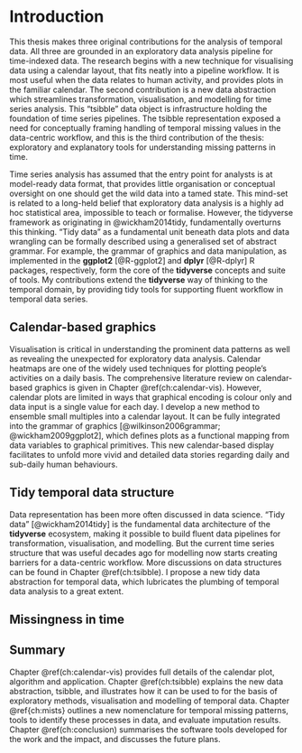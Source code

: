 # Introduction {#ch:intro}

This thesis makes three original contributions for the analysis of temporal data. All three are grounded in an exploratory data analysis pipeline for time-indexed data. The research begins  with a new technique for visualising data using a calendar layout, that fits neatly into a pipeline workflow. It is most useful when the data relates to human activity, and provides plots in the familiar calendar. The second contribution is a new data abstraction which streamlines transformation, visualisation, and modelling for time series analysis. This "tsibble" data object is infrastructure holding the foundation of time series pipelines. The tsibble representation exposed a need for conceptually framing handling of temporal missing values in the data-centric workflow, and this is the third contribution of the thesis: exploratory and explanatory tools for understanding missing patterns in time.  

Time series analysis has assumed that the entry point for analysts is at model-ready data format, that provides little organisation or conceptual oversight on one should get the wild data into a tamed state. This mind-set is related to a long-held belief that exploratory data analysis is a highly ad hoc statistical area, impossible to teach or formalise. However, the tidyverse framework as originating in @wickham2014tidy, fundamentally overturns this thinking. "Tidy data" as a fundamental unit beneath data plots and data wrangling can be formally described using a generalised set of abstract grammar. For example, the grammar of graphics and data manipulation, as implemented in the **ggplot2** [@R-ggplot2] and **dplyr** [@R-dplyr] R packages, respectively, form the core of the **tidyverse** concepts and suite of tools. My contributions extend the **tidyverse** way of thinking to the temporal domain, by providing tidy tools for supporting fluent workflow in temporal data series.

## Calendar-based graphics {#sec:calendar-vis}

Visualisation is critical in understanding the prominent data patterns as well as revealing the unexpected for exploratory data analysis. Calendar heatmaps are one of the widely used techniques for plotting people's activities on a daily basis. The comprehensive literature review on calendar-based graphics is given in Chapter \@ref(ch:calendar-vis). However, calendar plots are limited in ways that graphical encoding is colour only and data input is a single value for each day. I develop a new method to ensemble small multiples into a calendar layout. It can be fully integrated into the grammar of graphics [@wilkinson2006grammar; @wickham2009ggplot2], which defines plots as a functional mapping from data variables to graphical primitives. This new calendar-based display facilitates to unfold more vivid and detailed data stories regarding daily and sub-daily human behaviours.

## Tidy temporal data structure {#sec:tsibble}

Data representation has been more often discussed in data science. "Tidy data" [@wickham2014tidy] is the fundamental data architecture of the **tidyverse** ecosystem, making it possible to build fluent data pipelines for transformation, visualisation, and modelling. But the current time series structure that was useful decades ago for modelling now starts creating barriers for a data-centric workflow. More discussions on data structures can be found in Chapter \@ref(ch:tsibble). I propose a new tidy data abstraction for temporal data, which lubricates the plumbing of temporal data analysis to a great extent.

## Missingness in time {#sec:mists}

## Summary

Chapter \@ref(ch:calendar-vis) provides full details of the calendar plot, algorithm and application. Chapter \@ref(ch:tsibble) explains the new data abstraction, tsibble, and illustrates how it can be used to for the basis of exploratory methods, visualisation and modelling of temporal data. Chapter \@ref{ch:mists} outlines a new nomenclature for temporal missing patterns, tools to identify these processes in data, and evaluate imputation results. 
Chapter \@ref(ch:conclusion) summarises the software tools developed for the work and the impact, and discusses the future plans.
